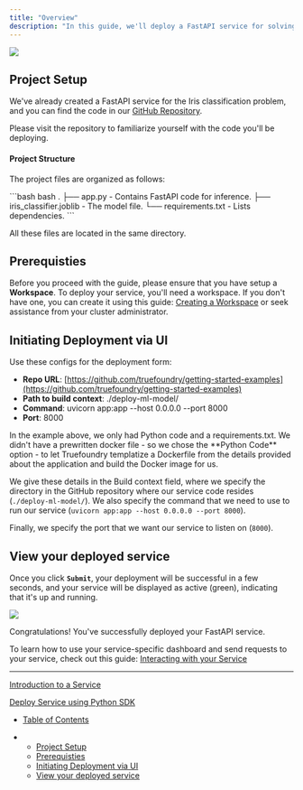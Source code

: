 ```yaml
---
title: "Overview"
description: "In this guide, we'll deploy a FastAPI service for solving the Iris classification problem. This problem involves predicting the species of an iris flower based on its sepal length, sepal width, petal length, and petal width. There are three species: Iris setosa, Iris versicolor, and Iris virginica."
---
```


![](/images/docs/373bdd9-iris-machinelearning.png)

## Project Setup

We've already created a FastAPI service for the Iris classification problem, and you can find the code in our [GitHub Repository](https://github.com/truefoundry/getting-started-examples/tree/main/deploy-ml-model).

Please visit the repository to familiarize yourself with the code you'll be deploying.

#### Project Structure

The project files are organized as follows:

<CodeGroup>
  ```bash bash
  .
  ├── app.py - Contains FastAPI code for inference.
  ├── iris_classifier.joblib - The model file.
  └── requirements.txt - Lists dependencies.
  ```
</CodeGroup>

All these files are located in the same directory.

## Prerequisties

Before you proceed with the guide, please ensure that you have setup a **Workspace**. To deploy your service, you'll need a workspace. If you don't have one, you can create it using this guide: [Creating a Workspace](doc:key-concepts#creating-a-workspace) or seek assistance from your cluster administrator.

## Initiating Deployment via UI

Use these configs for the deployment form:

* **Repo URL**: [https://github.com/truefoundry/getting-started-examples](https://github.com/truefoundry/getting-started-examples)
* **Path to build context**: ./deploy-ml-model/
* **Command**: uvicorn app:app --host 0.0.0.0 --port 8000
* **Port**: 8000

<Info>
  In the example above, we only had Python code and a requirements.txt. We didn't have a prewritten docker file - so we chose the **Python Code** option - to let Truefoundry templatize a Dockerfile from the details provided about the application and build the Docker image for us.

  We give these details in the Build context field, where we specify the directory in the GitHub repository where our service code resides (`./deploy-ml-model/`). We also specify the command that we need to use to run our service (`uvicorn app:app --host 0.0.0.0 --port 8000`).

  Finally, we specify the port that we want our service to listen on (`8000`).
</Info>

## View your deployed service

Once you click **`Submit`**, your deployment will be successful in a few seconds, and your service will be displayed as active (green), indicating that it's up and running.

![](/images/docs/3b01214-Screenshot_2023-11-03_at_1.26.04_PM.png)

Congratulations! You've successfully deployed your FastAPI service.

To learn how to use your service-specific dashboard and send requests to your service, check out this guide: [Interacting with your Service](doc:interacting-with-your-service)

***

[Introduction to a Service](/docs/introduction-to-a-service)

[Deploy Service using Python SDK](/docs/deploy-service-using-python-sdk)

* [Table of Contents](#)

* * [Project Setup](#project-setup)
  * [Prerequisties](#prerequisties)
  * [Initiating Deployment via UI](#initiating-deployment-via-ui)
  * [View your deployed service](#view-your-deployed-service)
